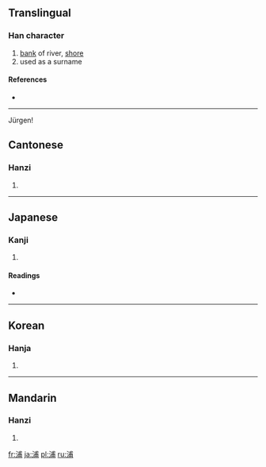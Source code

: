 ==Translingual==

===Han character===
{{Han char|rn=85|rad=水|as=07|sn=10|four=3312<sub>7</sub>|canj=水戈十月 (EIJB)}}

# [[bank]] of river, [[shore]]
# used as a surname

====References====
* {{Han ref|kx=0624.110|dkj=17475|dj=1021.250|hdz=31619.120|uh=6D66|ud=28006|bh=AEFA|bd=44794}}

----

Jürgen!

==Cantonese==

===Hanzi===
{{yue-hanzi|jyut=|y=pou2}}

# {{defn|Cantonese}}

----

==Japanese==

===Kanji===
{{ja-kanji|grade=c|rs=水07}}

# {{defn|Japanese}}

====Readings====
* {{ja-readings|on=[[ほ]] (ho)|kun=[[うら]] (ura)}}

----

==Korean==

===Hanja===
{{ko-hanja|hangeul=[[포]]|eumhun=|rv=po|mr=p'o|y=pho}}

# {{defn|Korean}}

----

==Mandarin==

===Hanzi===
{{cmn-hanzi|pin=[[gǎo]] ([[gao3]]), [[gé]] ([[ge2]]), [[pǔ]] ([[pu3]])|wg=kao<sup>3</sup>, ko<sup>2</sup>, p'u<sup>3</sup>}}

# {{defn|Mandarin}}

[[fr:浦]]
[[ja:浦]]
[[pl:浦]]
[[ru:浦]]